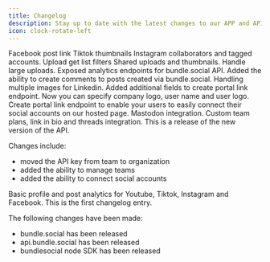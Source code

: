 ```yaml
---
title: Changelog
description: Stay up to date with the latest changes to our APP and API.
icon: clock-rotate-left
---
```

<Update label="2025-06-27">
Facebook post link
Tiktok thumbnails
Instagram collaborators and tagged accounts.
Upload get list filters
</Update>

<Update label="2025-06-02">
Shared uploads and thumbnails.
</Update>

<Update label="2025-05-30">
Handle large uploads.
</Update>

<Update label="2025-05-01">
Exposed analytics endpoints for bundle.social API.
</Update>

<Update label="2025-04-30">
Added the ability to create comments to posts created via bundle.social.
</Update>

<Update label="2025-03-07">
Handling multiple images for Linkedin.
</Update>

<Update label="2025-02-07">
Added additional fields to create portal link endpoint. Now you can specify company logo, user name and user logo.
</Update>

<Update label="2025-02-01">
Create portal link endpoint to enable your users to easily connect their social accounts on our hosted page.
</Update>

<Update label="2024-11-25">
Mastodon integration.
</Update>

<Update label="2024-11-20">
Custom team plans, link in bio and threads integration.
</Update>

<Update label="2024-09-22">
This is a release of the new version of the API.

Changes include:
- moved the API key from team to organization
- added the ability to manage teams
- added the ability to connect social accounts
</Update>

<Update label="2024-08-07">
Basic profile and post analytics for Youtube, Tiktok, Instagram and Facebook.
</Update>

<Update label="2024-07-18">
This is the first changelog entry.

The following changes have been made:
- bundle.social has been released
- api.bundle.social has been released
- bundlesocial node SDK has been released
</Update>
